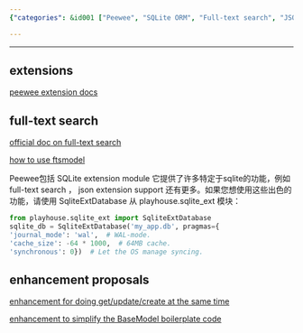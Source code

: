 ```yaml
---
{"categories": &id001 ["Peewee", "SQLite ORM", "Full-text search", "JSON support", "Get/update/create actions", "BaseModel boilerplate code", "Enhancements"], "category": "SQLite ORM", "date": "2022-10-27 09:56:36", "description": "Peewee is an SQLite ORM that offers advanced features like full-text search and JSON support. It also proposes enhancements for get/update/create actions and aims to simplify BaseModel boilerplate code, making it a powerful tool for database operations.", "tags": *id001, "title": "peewee related notes"}

---
```


------

## extensions

[peewee extension docs](https://www.osgeo.cn/peewee/peewee/sqlite_ext.html#sqlite-ext)

## full-text search

[official doc on full-text search](https://peewee-orm.com/blog/using-sqlite-full-text-search-with-python/)

[how to use ftsmodel](https://www.osgeo.cn/peewee/peewee/sqlite_ext.html#FTSModel)

Peewee包括 SQLite extension module 它提供了许多特定于sqlite的功能，例如 full-text search ， json extension support 还有更多。如果您想使用这些出色的功能，请使用 SqliteExtDatabase 从 playhouse.sqlite_ext 模块：

```python
from playhouse.sqlite_ext import SqliteExtDatabase
sqlite_db = SqliteExtDatabase('my_app.db', pragmas={
'journal_mode': 'wal',  # WAL-mode.
'cache_size': -64 * 1000,  # 64MB cache.
'synchronous': 0})  # Let the OS manage syncing.

```

## enhancement proposals

[enhancement for doing get/update/create at the same time](https://github.com/coleifer/peewee/issues/2639)

[enhancement to simplify the BaseModel boilerplate code ](https://github.com/coleifer/peewee/issues/2637)

